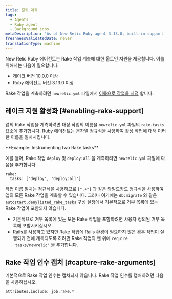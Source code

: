 ```yaml
---
title: 갈퀴 계측
tags:
  - Agents
  - Ruby agent
  - Background jobs
metaDescription: 'As of New Relic Ruby agent 3.13.0, built-in support for instrumenting Rake tasks (10.0.0 and higher) is available on an opt-in basis.'
freshnessValidatedDate: never
translationType: machine
---
```


New Relic Ruby 에이전트는 Rake 작업 계측에 대한 옵트인 지원을 제공합니다. 이를 위해서는 다음이 필요합니다.

* 레이크 버전 10.0.0 이상
* Ruby 에이전트 버전 3.13.0 이상

Rake 작업을 계측하려면 `newrelic.yml` 파일에서 [이름으로 작업을 지정](#enabling-rake-support) 합니다.

## 레이크 지원 활성화 [#enabling-rake-support]

앱의 Rake 작업을 계측하려면 대상 작업의 이름을 `newrelic.yml` 파일의 `rake.tasks` 요소에 추가합니다. Ruby 에이전트는 문자열 정규식을 사용하여 활성 작업에 대해 이러한 이름을 일치시킵니다.

<DNT>
  **Example: Instrumenting two Rake tasks**
</DNT>

예를 들어, Rake 작업 `deploy` 및 `deploy:all` 을 계측하려면 `newrelic.yml` 파일에 다음을 추가합니다.

```
rake:
  tasks: ["deploy", "deploy:all"]
```

작업 이름 일치는 정규식을 사용하므로 `[".+"]` 과 같은 와일드카드 정규식을 사용하여 앱의 모든 Rake 작업을 계측할 수 있습니다. 그러나 여기에는 `db:migrate` 와 같은 [`autostart.denylisted_rake_tasks`](/docs/apm/agents/ruby-agent/configuration/ruby-agent-configuration/#autostart-denylisted_rake_tasks) 구성 설정에서 기본적으로 거부 목록에 있는 Rake 작업이 포함되지 않습니다.

* 기본적으로 거부 목록에 있는 모든 Rake 작업을 포함하려면 사용자 정의된 거부 목록에 포함시키십시오.
* Rails를 사용하고 있지만 Rake 작업에 Rails 환경이 필요하지 않은 경우 작업이 실행되기 전에 계측되도록 하려면 Rake 작업의 맨 위에 `require 'tasks/newrelic'` 을 추가합니다.

## Rake 작업 인수 캡처 [#capture-rake-arguments]

기본적으로 Rake 작업 인수는 캡처되지 않습니다. Rake 작업 인수를 캡처하려면 다음을 사용하십시오.

```
attributes.include: job.rake.*
```
